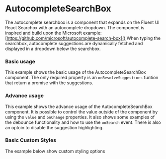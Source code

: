 
<Meta title="Components/AutocompleteSearchBox" component={AutocompleteSearchBox} />

# AutocompleteSearchBox

The autocomplete searchbox is a component that expands on the Fluent UI React Searchox with an autocomplete dropdown.
The component is inspired and build upon the Microsoft example: [https://github.com/microsoft/autocomplete-search-box]()
When typing the searchbox, autocomplete suggestions are dynamically fetched and displayed in a dropdown below the searchbox.

### Basic usage

This example shows the basic usage of the AutocompleteSearchBox component.
The only required property is an `onResolveSuggestions` funtion that return a promise with the suggestions.

<Canvas withToolbar={true}>
	<Story story={stories.Basic} name="Basic usage" />
</Canvas>

### Advance usage

This example shows the advance usage of the AutocompleteSearchBox component.
It is possible to control the value outside of the component by using the `value` and `onChange` properties.
It also shows some examples of the debounce functionality and how to use the `onSearch` event.
There is also an optoin to disable the suggestion highlighting.

<Canvas withToolbar={true}>
	<Story story={stories.Advanced} name="Advanced usage" />
</Canvas>

### Basic Custom Styles

The example below show custom styling options

<Canvas withToolbar={true}>
	<Story story={stories.CustomStyling} name="Custom Styling" />
</Canvas>
